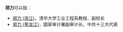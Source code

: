 '''郑力'''可以指：
* [[郑力_(浙江)|郑力 (浙江)]]，清华大学工业工程系教授、副校长
* [[郑力_(黑龙江)|郑力 (黑龙江)]]，国家审计署副审计长，中共十三大代表

{{disambig}}